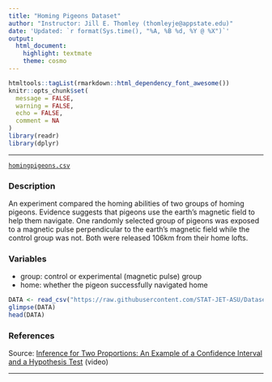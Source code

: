 ```yaml
---
title: "Homing Pigeons Dataset"
author: "Instructor: Jill E. Thomley (thomleyje@appstate.edu)"
date: 'Updated: `r format(Sys.time(), "%A, %B %d, %Y @ %X")`'
output: 
  html_document: 
    highlight: textmate
    theme: cosmo
---
```


```r
htmltools::tagList(rmarkdown::html_dependency_font_awesome())
knitr::opts_chunk$set(
  message = FALSE,
  warning = FALSE,
  echo = FALSE,
  comment = NA
)
library(readr)
library(dplyr)
```
<hr>

<i class="fas fa-database"></i> [`homingpigeons.csv`](https://raw.githubusercontent.com/STAT-JET-ASU/Datasets/master/Instructor/homingpigeons.csv)

### Description

An experiment compared the homing abilities of two groups of homing pigeons. Evidence suggests that pigeons use the earth's magnetic field to help them navigate. One randomly selected group of pigeons was exposed to a magnetic pulse perpendicular to the earth's magnetic field while the control group was not. Both were released 106km from their home lofts.

### Variables

* group: control or experimental (magnetic pulse) group
* home: whether the pigeon successfully navigated home

```r
DATA <- read_csv("https://raw.githubusercontent.com/STAT-JET-ASU/Datasets/master/Instructor/homingpigeons.csv")
glimpse(DATA)
head(DATA)
```

### References

Source: [Inference for Two Proportions: An Example of a Confidence Interval and a Hypothesis Test](https://youtu.be/OIYkOiQX3fk) (video)

<hr>
